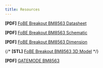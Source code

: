```yaml
---
title: Resources
---
```


**[PDF]** [FoBE Breakout BM8563 Datasheet](/assets/files/f2204/f2204.prj.datasheet.r1a.pdf)

**[PDF]** [FoBE Breakout BM8563 Schematic](/assets/files/f2204/f2204.prj.sch.r1a.pdf)

**[PDF]** [FoBE Breakout BM8563 Dimension](/assets/files/f2204/f2204.prj.dim.r1a.pdf)

{/* **[STL]** [FoBE Breakout BM8563 3D Model](/assets/files/f2204/f2204.prj.model.r1a.stl) */}

**[PDF]** [GATEMODE BM8563](https://www.makerguides.com/wp-content/uploads/2025/01/BM8563-datasheet.pdf)

